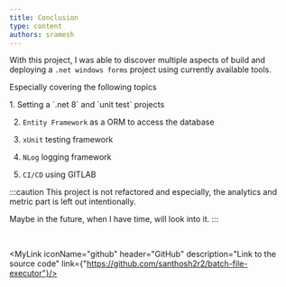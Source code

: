 ```yaml
---
title: Conclusion
type: content
authors: sramesh
---
```


With this project, I was able to discover multiple aspects of build and deploying a `.net windows forms` project using currently available tools.

Especially covering the following topics

<Steps>
1. Setting a `.net 8` and `unit test` projects

2. `Entity Framework` as a ORM to access the database

3. `xUnit` testing framework

4. `NLog` logging framework

5. `CI/CD` using GITLAB

</Steps>

:::caution
This project is not refactored and especially, the analytics and metric part is left out intentionally. 

Maybe in the future, when I have time, will look into it. 
:::

<br />

<MyLink iconName="github" header="GitHub" description="Link to the source code" link={"https://github.com/santhosh2r2/batch-file-executor"}/>